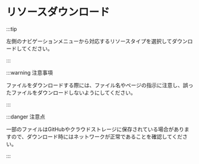 # リソースダウンロード

:::tip

左側のナビゲーションメニューから対応するリソースタイプを選択してダウンロードしてください。

:::

:::warning 注意事項

ファイルをダウンロードする際には、ファイル名やページの指示に注意し、誤ったファイルをダウンロードしないようにしてください。

:::

:::danger 注意点

一部のファイルはGitHubやクラウドストレージに保存されている場合がありますので、ダウンロード時にはネットワークが正常であることを確認してください。

:::
